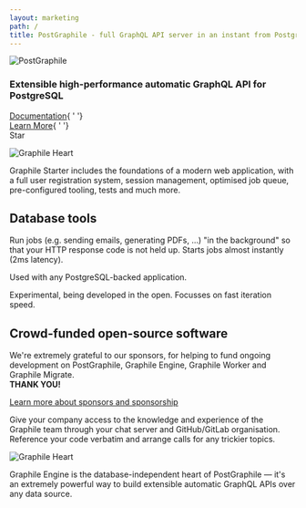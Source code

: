 ```yaml
---
layout: marketing
path: /
title: PostGraphile - full GraphQL API server in an instant from PostgreSQL database
---
```



<MarketingLayout blue>
<MarketingSection bg="dark" nopad>
<div style={{height: '60px'}} />
</MarketingSection>

<MarketingSection bg="white">


<Flex>
  <Col className="center" span="8">
    <img src={postgresPostgraphileGraphql} style={{ maxWidth: "80%" }} alt="PostGraphile" />
  </Col>
</Flex>

### Extensible high-performance automatic GraphQL API for PostgreSQL


<div class='df flex-row justify-center' style={{height: '3rem'}}>
  <div class='ph2 df flex-column justify-center'>
  <a class='button--outline' href='/postgraphile/introduction/'><span class='fas fa-book-open' /> Documentation</a>{ ' '}
  </div>
  <div class='ph2 df flex-column justify-center'>
  <a class='button--solid' href='/postgraphile/'><span class='fas fa-arrow-right' /> Learn More</a>{ ' '}
  </div>
  <div class='ph2 df h-100 flex-column justify-center'>
  <GitHubButton
  href="https://github.com/graphile/postgraphile"
  data-size="large"
  data-show-count="true"
  aria-label="Star graphile/postgraphile on GitHub">
    Star
  </GitHubButton>
  </div>
</div>

</MarketingSection>

<MarketingDivide from="white" to="medium" via="light" down />

<MarketingSection bg="medium">


<Flex>
<Col span="6">

<img
src="/images/graphile.optimized.svg"
alt="Graphile Heart"
class='mw5 pt4'
/>

</Col>
<Col span="6">
<MarketingProduct
big
name="Graphile Starter"
headline="A quick-start project for full-stack application development in React, Node.js, GraphQL and PostgreSQL"
more="https://github.com/graphile/starter"
>

Graphile Starter includes the foundations of a modern web application, with a full user registration system, session management, optimised job queue, pre-configured tooling, tests and much more.

</MarketingProduct>
</Col>
</Flex>


</MarketingSection>
<MarketingDivide from="medium" to="dark" via="light" down/>

<MarketingSection bg="dark">

## Database tools

<Flex>
<Col span="6">

<MarketingProduct name="Graphile Worker" headline="High performance Node.js/PostgreSQL job queue" docs="https://github.com/graphile/worker"
github="https://github.com/graphile/worker">
Run jobs (e.g. sending emails, generating PDFs, …) "in the background" so
that your HTTP response code is not held up. Starts jobs almost instantly (2ms latency).

Used with any PostgreSQL-backed application.

</MarketingProduct>

</Col>
<Col span="6">

<MarketingProduct
name="Graphile Migrate"
headline="Opinionated SQL-powered productive roll-forward migration tool for PostgreSQL."
docs="https://github.com/graphile/migrate"
github="https://github.com/graphile/migrate">

Experimental, being developed in the open. Focusses on fast iteration speed.

</MarketingProduct>
</Col>
</Flex>

</MarketingSection>

<MarketingDivide from="dark" to="light" down />

<MarketingSection bg="light">

## Crowd-funded open-source software


<div style={{maxWidth: '48rem', margin: '0 auto'}}>

We're extremely grateful to our sponsors, for helping to fund ongoing
development on PostGraphile, Graphile Engine, Graphile Worker and Graphile
Migrate.  
**THANK YOU!**

</div>

<a class='button--solid-light' href='/sponsor/'><span class='fas fa-arrow-right' /> Learn more about sponsors and sponsorship</a>


</MarketingSection>


<MarketingDivide from="light" to="nodes" />
<MarketingSection bg="nodes">
<MarketingProduct big name="Development Support" headline="Priority text support straight from the maintainer" more="/support/">
Give your company access to the knowledge and experience of the Graphile team through your chat server and GitHub/GitLab organisation. Reference your code verbatim and arrange calls for any trickier topics.
</MarketingProduct>

</MarketingSection>
<MarketingDivide from="nodes" to="dark" />

<MarketingSection bg="dark">


<Flex>
<Col span="6">

<img
src="/images/graphile.optimized.svg"
alt="Graphile Heart"
class='mw5 pt4'
/>

</Col>
<Col span="6">
<MarketingProduct
big
name="Graphile Engine"
headline="Build high-performance easily-extensible GraphQL schemas by combining plugins"
docs="/graphile-build/getting-started/"
more="/graphile-build/"
>

Graphile Engine is the database-independent heart of PostGraphile — it's an
extremely powerful way to build extensible automatic GraphQL APIs over any
data source.

</MarketingProduct>
</Col>
</Flex>


</MarketingSection>
<MarketingDivide from="dark" to="white" via="light" down />


</MarketingLayout>
